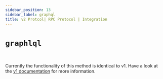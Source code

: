 ```yaml
---
sidebar_position: 13
sidebar_label: graphql
title: v2 Protcol| RPC Protocol | Integration
---
```


# `graphlql`

<br/>

Currently the functionality of this method is identical to v1. Have a look at the [v1 documentation](/docs/surrealdb/integration/rpc/v1#graphql) for more information.

